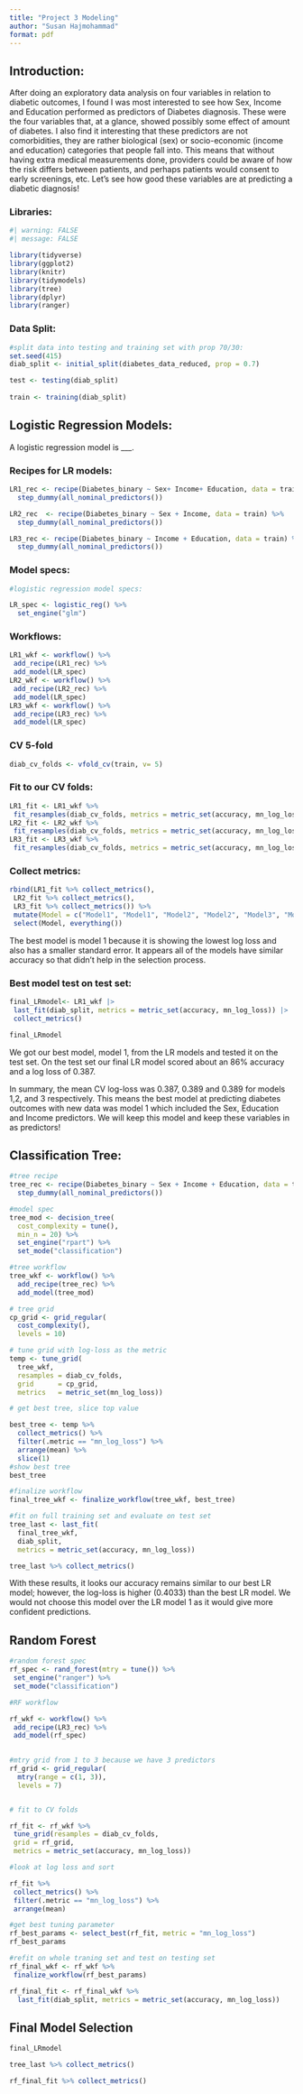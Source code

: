 ```yaml
---
title: "Project 3 Modeling"
author: "Susan Hajmohammad"
format: pdf
---
```


## Introduction: 

After doing an exploratory data analysis on four variables in relation to diabetic outcomes, I found I was most interested to see how Sex, Income and Education performed as predictors of Diabetes diagnosis.  These were the four variables that, at a glance, showed possibly some effect of amount of diabetes. I also find it interesting that these predictors are not comorbidities, they are rather biological (sex) or socio-economic (income and education) categories that people fall into.  This means that without having extra medical measurements done, providers could be aware of how the risk differs between patients, and perhaps patients would consent to early screenings, etc.  Let's see how good these variables are at predicting a diabetic diagnosis!  

### Libraries: 

```r
#| warning: FALSE
#| message: FALSE

library(tidyverse)
library(ggplot2)
library(knitr)
library(tidymodels)
library(tree)
library(dplyr)
library(ranger)
```


### Data Split: 

```r
#split data into testing and training set with prop 70/30:
set.seed(415)
diab_split <- initial_split(diabetes_data_reduced, prop = 0.7)

test <- testing(diab_split)
  
train <- training(diab_split)

```

## Logistic Regression Models: 

A logistic regression model is ___.

### Recipes for LR models: 

```r
LR1_rec <- recipe(Diabetes_binary ~ Sex+ Income+ Education, data = train)%>%
  step_dummy(all_nominal_predictors())

LR2_rec  <- recipe(Diabetes_binary ~ Sex + Income, data = train) %>%
  step_dummy(all_nominal_predictors())

LR3_rec <- recipe(Diabetes_binary ~ Income + Education, data = train) %>%
  step_dummy(all_nominal_predictors())

```

### Model specs: 

```r
#logistic regression model specs: 

LR_spec <- logistic_reg() %>%
  set_engine("glm")

```

### Workflows: 

```r
LR1_wkf <- workflow() %>%
 add_recipe(LR1_rec) %>%
 add_model(LR_spec)
LR2_wkf <- workflow() %>%
 add_recipe(LR2_rec) %>%
 add_model(LR_spec)
LR3_wkf <- workflow() %>%
 add_recipe(LR3_rec) %>%
 add_model(LR_spec)
```


### CV 5-fold 

```r
diab_cv_folds <- vfold_cv(train, v= 5)
```

### Fit to our CV folds: 

```r
LR1_fit <- LR1_wkf %>%
 fit_resamples(diab_cv_folds, metrics = metric_set(accuracy, mn_log_loss))
LR2_fit <- LR2_wkf %>%
 fit_resamples(diab_cv_folds, metrics = metric_set(accuracy, mn_log_loss))
LR3_fit <- LR3_wkf %>%
 fit_resamples(diab_cv_folds, metrics = metric_set(accuracy, mn_log_loss))

```

### Collect metrics: 

```r
rbind(LR1_fit %>% collect_metrics(),
 LR2_fit %>% collect_metrics(),
 LR3_fit %>% collect_metrics()) %>%
 mutate(Model = c("Model1", "Model1", "Model2", "Model2", "Model3", "Model3")) %>%
 select(Model, everything())
```

The best model is model 1 because it is showing the lowest log loss and also has a smaller standard error.  It appears all of the models have similar accuracy so that didn't help in the selection process. 

### Best model test on test set: 

```r
final_LRmodel<- LR1_wkf |>
 last_fit(diab_split, metrics = metric_set(accuracy, mn_log_loss)) |>
 collect_metrics()

final_LRmodel
```

We got our best model, model 1, from the LR models and tested it on the test set.  On the test set our final LR model scored about an 86% accuracy and a log loss of 0.387. 

In summary, the mean CV log-loss was 0.387, 0.389 and 0.389 for models 1,2, and 3 respectively.  This means the best model at predicting diabetes outcomes with new data was model 1 which included the Sex, Education and Income predictors.  We will keep this model and keep these variables in as predictors! 


## Classification Tree: 

```r
#tree recipe 
tree_rec <- recipe(Diabetes_binary ~ Sex + Income + Education, data = train) %>%
  step_dummy(all_nominal_predictors())

#model spec
tree_mod <- decision_tree(
  cost_complexity = tune(), 
  min_n = 20) %>%
  set_engine("rpart") %>%
  set_mode("classification")

#tree workflow
tree_wkf <- workflow() %>%
  add_recipe(tree_rec) %>% 
  add_model(tree_mod)

# tree grid
cp_grid <- grid_regular(
  cost_complexity(),
  levels = 10)

# tune grid with log‑loss as the metric
temp <- tune_grid(
  tree_wkf,
  resamples = diab_cv_folds,
  grid      = cp_grid,
  metrics   = metric_set(mn_log_loss))

# get best tree, slice top value

best_tree <- temp %>%
  collect_metrics() %>%
  filter(.metric == "mn_log_loss") %>%
  arrange(mean) %>%
  slice(1)
#show best tree
best_tree

#finalize workflow
final_tree_wkf <- finalize_workflow(tree_wkf, best_tree)

#fit on full training set and evaluate on test set
tree_last <- last_fit(
  final_tree_wkf,
  diab_split,
  metrics = metric_set(accuracy, mn_log_loss))

tree_last %>% collect_metrics()

```
With these results, it looks our accuracy remains similar to our best LR model; however, the log-loss is higher (0.4033) than the best LR model.  We would not choose this model over the LR model 1 as it would give more confident predictions. 


## Random Forest

```r
#random forest spec
rf_spec <- rand_forest(mtry = tune()) %>%
 set_engine("ranger") %>%
 set_mode("classification")

#RF workflow 

rf_wkf <- workflow() %>%
 add_recipe(LR3_rec) %>%
 add_model(rf_spec)
 

#mtry grid from 1 to 3 because we have 3 predictors
rf_grid <- grid_regular(
  mtry(range = c(1, 3)), 
  levels = 7)


# fit to CV folds

rf_fit <- rf_wkf %>%
 tune_grid(resamples = diab_cv_folds,
 grid = rf_grid,
 metrics = metric_set(accuracy, mn_log_loss))

#look at log loss and sort

rf_fit %>%
 collect_metrics() %>%
 filter(.metric == "mn_log_loss") %>%
 arrange(mean)

#get best tuning parameter
rf_best_params <- select_best(rf_fit, metric = "mn_log_loss")
rf_best_params

#refit on whole traning set and test on testing set 
rf_final_wkf <- rf_wkf %>%
 finalize_workflow(rf_best_params)

rf_final_fit <- rf_final_wkf %>%
  last_fit(diab_split, metrics = metric_set(accuracy, mn_log_loss))

```


## Final Model Selection

```r

final_LRmodel

tree_last %>% collect_metrics()

rf_final_fit %>% collect_metrics()

```


